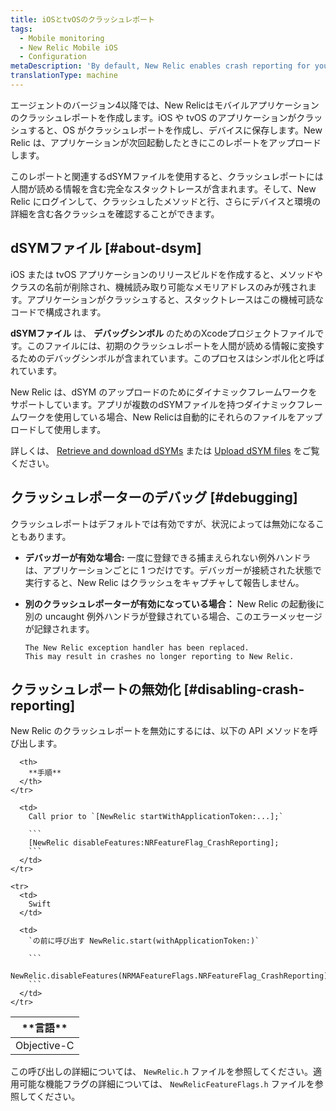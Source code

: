 ```yaml
---
title: iOSとtvOSのクラッシュレポート
tags:
  - Mobile monitoring
  - New Relic Mobile iOS
  - Configuration
metaDescription: 'By default, New Relic enables crash reporting for your mobile iOS apps to help track and diagnose crashes.'
translationType: machine
---
```


エージェントのバージョン4以降では、New Relicはモバイルアプリケーションのクラッシュレポートを作成します。iOS や tvOS のアプリケーションがクラッシュすると、OS がクラッシュレポートを作成し、デバイスに保存します。New Relic は、アプリケーションが次回起動したときにこのレポートをアップロードします。

このレポートと関連するdSYMファイルを使用すると、クラッシュレポートには人間が読める情報を含む完全なスタックトレースが含まれます。そして、New Relic にログインして、クラッシュしたメソッドと行、さらにデバイスと環境の詳細を含む各クラッシュを確認することができます。

## dSYMファイル [#about-dsym]

iOS または tvOS アプリケーションのリリースビルドを作成すると、メソッドやクラスの名前が削除され、機械読み取り可能なメモリアドレスのみが残されます。アプリケーションがクラッシュすると、スタックトレースはこの機械可読なコードで構成されます。

**dSYMファイル** は、 **デバッグシンボル** のためのXcodeプロジェクトファイルです。このファイルには、初期のクラッシュレポートを人間が読める情報に変換するためのデバッグシンボルが含まれています。このプロセスはシンボル化と呼ばれています。

New Relic は、dSYM のアップロードのためにダイナミックフレームワークをサポートしています。アプリが複数のdSYMファイルを持つダイナミックフレームワークを使用している場合、New Relicは自動的にそれらのファイルをアップロードして使用します。

詳しくは、 [Retrieve and download dSYMs](/docs/mobile-monitoring/new-relic-mobile-ios/install-configure/retrieve-upload-dsyms) または [Upload dSYM files](/docs/mobile-monitoring/new-relic-mobile-ios/install-configure/upload-dsyms-bitcode-apps) をご覧ください。

## クラッシュレポーターのデバッグ [#debugging]

クラッシュレポートはデフォルトでは有効ですが、状況によっては無効になることもあります。

* **デバッガーが有効な場合:** 一度に登録できる捕まえられない例外ハンドラは、アプリケーションごとに 1 つだけです。デバッガーが接続された状態で実行すると、New Relic はクラッシュをキャプチャして報告しません。

* **別のクラッシュレポーターが有効になっている場合：** New Relic の起動後に別の uncaught 例外ハンドラが登録されている場合、このエラーメッセージが記録されます。

  ```
  The New Relic exception handler has been replaced. 
  This may result in crashes no longer reporting to New Relic.
  ```

## クラッシュレポートの無効化 [#disabling-crash-reporting]

New Relic のクラッシュレポートを無効にするには、以下の API メソッドを呼び出します。

<table>
  <thead>
    <tr>
      <th style={{ width: "200px" }}>
        **言語**
      </th>

      <th>
        **手順**
      </th>
    </tr>
  </thead>

  <tbody>
    <tr>
      <td>
        Objective-C
      </td>

      <td>
        Call prior to `[NewRelic startWithApplicationToken:...];`

        ```
        [NewRelic disableFeatures:NRFeatureFlag_CrashReporting];
        ```
      </td>
    </tr>

    <tr>
      <td>
        Swift
      </td>

      <td>
        `の前に呼び出す NewRelic.start(withApplicationToken:)`

        ```
        NewRelic.disableFeatures(NRMAFeatureFlags.NRFeatureFlag_CrashReporting)
        ```
      </td>
    </tr>
  </tbody>
</table>

この呼び出しの詳細については、 `NewRelic.h` ファイルを参照してください。適用可能な機能フラグの詳細については、 `NewRelicFeatureFlags.h` ファイルを参照してください。

